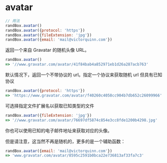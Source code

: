 # avatar

```js
// 用法
randBox.avatar()
randBox.avatar({protocol: 'https'})
randBox.avatar({fileExtension: 'jpg'})
randBox.avatar({email: 'mail@victorquinn.com'})
```

返回一个来自 Gravatar 的随机头像 URL。

```js
randBox.avatar()
=> '//www.gravatar.com/avatar/41f84bab4a852971eb1d26a287acb763'
```

默认情况下，返回一个不带协议的 url。指定一个协议来获取随机 url 但具有已知协议

```js
randBox.avatar({protocol: 'https'})
=> 'https://www.gravatar.com/avatar/f40260c4058cc904b7db652c26099966'
```

可选择指定文件扩展名以获取已知类型的文件

```js
randBox.avatar({fileExtension: 'jpg'})
=> '//www.gravatar.com/avatar/76697df5874c854e3cc8fde1200b4298.jpg'
```

你也可以使用已知的电子邮件地址来获取对应的头像。

但是请注意，这当然不再是随机的，更多的是一个辅助函数：

```js
randBox.avatar({email: 'mail@victorquinn.com'})
=> 'www.gravatar.com/avatar/8595c2591b0bca22e736813af33fa7c3'
```

